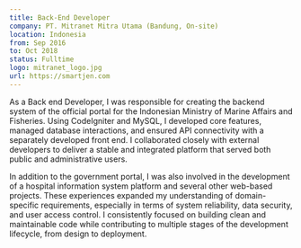 ```yaml
---
title: Back-End Developer
company: PT. Mitranet Mitra Utama (Bandung, On-site)
location: Indonesia
from: Sep 2016
to: Oct 2018
status: Fulltime
logo: mitranet_logo.jpg
url: https://smartjen.com
---
```



As a Back end Developer, I was responsible for creating the backend system of the official portal for the Indonesian Ministry of Marine Affairs and Fisheries. Using CodeIgniter and MySQL, I developed core features, managed database interactions, and ensured API connectivity with a separately developed front end. I collaborated closely with external developers to deliver a stable and integrated platform that served both public and administrative users.

In addition to the government portal, I was also involved in the development of a hospital information system platform and several other web-based projects. These experiences expanded my understanding of domain-specific requirements, especially in terms of system reliability, data security, and user access control. I consistently focused on building clean and maintainable code while contributing to multiple stages of the development lifecycle, from design to deployment.